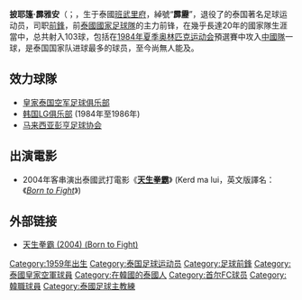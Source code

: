 {{Link style|time=2015-12-11T10:12:38+00:00}}
{{Football player infobox
| playername = 披耶篷·霹雅安
| image = [[File:Piyapong_Pue-on_2010-2-21.jpg|200px]]
| fullname = ปิยะพงษ์ ผิวอ่อน, Piyapong Piew-on
| nickname = Tuk, 霹靂
| dateofbirth = {{birth date and age|1959|11|14}}
| cityofbirth = [[班武里府|班武里府]]
| countryofbirth = [[泰国|泰国]]
| height = 
| youthyears = 1979
| youthclubs = [[皇家泰国空军足球俱乐部|泰国空军]]
| currentclub = 退役
| clubnumber = 
| position = [[前锋_(足球)|前鋒]]
| years = 19??-??<br />1984-86<br />19??-??
| clubs = [[皇家泰国空军足球俱乐部|泰国空军]]<br />[[首尔足球俱乐部|乐喜金星黄牛]]<br />[[彭亨足球协会|彭亨足球协会]]
| caps(goals) = 
| manageryears = ????-??
| managerclubs = [[皇家泰国空军足球俱乐部|泰国空军]]
| nationalyears = 1981-1997
| nationalteam = [[泰国国家足球队|泰国]] 
| nationalcaps(goals) = 91 (62) 
| pcupdate = 
| ntupdate = 
}}
'''披耶篷·霹雅安'''（{{Thai|t='''ปิยะพงษ์ ผิวอ่อน'''|r=Piyaphong Phiu-on}}；{{bd|1959年|11月14日|||catIdx=P}}，生于泰國[[班武里府|班武里府]]，綽號“'''霹靂'''”，退役了的泰国著名足球运动员，司职[[前锋_(足球)|前鋒]]，前[[泰國國家足球隊|泰國國家足球隊]]的主力前锋，在幾乎長達20年的國家隊生涯當中，总共射入103球，包括在[[1984年夏季奥林匹克运动会|1984年夏季奥林匹克运动会]]預選賽中攻入[[中國國家足球隊|中國隊]]一球，是泰国国家队进球最多的球员，至今尚無人能及。

== 效力球隊 ==
* [[皇家泰国空军足球俱乐部|皇家泰国空军足球俱乐部]] 
* [[首尔足球俱乐部|韩国LG俱乐部]] (1984年至1986年)
* [[彭亨足球协会|马来西亚彭亨足球协会]]

== 出演電影 ==
* 2004年客串演出泰國武打電影《'''[[天生拳霸|天生拳霸]]'''》 (Kerd ma lui，英文版譯名：《''[[:en:Kerd_ma_lui|Born to Fight]]''》)

== 外部链接 ==
* [https://web.archive.org/web/20070927215842/http://hk.cnmdb.com/title/42073/ 天生拳霸 (2004) (Born to Fight)]
{{soccer-bio-stub}}

{{DEFAULTSORT:Piew-On, Piyapong}}
[[Category:1959年出生|Category:1959年出生]]
[[Category:泰国足球运动员|Category:泰国足球运动员]]
[[Category:足球前鋒|Category:足球前鋒]]
[[Category:泰國皇家空軍球員|Category:泰國皇家空軍球員]]
[[Category:在韓國的泰國人|Category:在韓國的泰國人]]
[[Category:首尔FC球员|Category:首尔FC球员]]
[[Category:韓職球員|Category:韓職球員]]
[[Category:泰國足球主教練|Category:泰國足球主教練]]